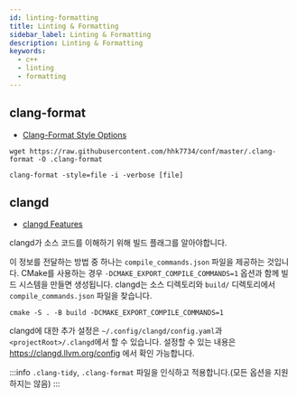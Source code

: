 ```yaml
---
id: linting-formatting
title: Linting & Formatting
sidebar_label: Linting & Formatting
description: Linting & Formatting
keywords:
  - c++
  - linting
  - formatting
---
```


## clang-format

- [Clang-Format Style Options](https://clang.llvm.org/docs/ClangFormatStyleOptions.html)

```shell
wget https://raw.githubusercontent.com/hhk7734/conf/master/.clang-format -O .clang-format
```

```shell
clang-format -style=file -i -verbose [file]
```

## clangd

- [clangd Features](https://clangd.llvm.org/features)

clangd가 소스 코드를 이해하기 위해 빌드 플래그를 알아야합니다.

이 정보를 전달하는 방법 중 하나는 `compile_commands.json` 파일을 제공하는 것입니다. CMake를 사용하는 경우 `-DCMAKE_EXPORT_COMPILE_COMMANDS=1` 옵션과 함께 빌드 시스템을 만들면 생성됩니다. clangd는 소스 디렉토리와 `build/` 디렉토리에서 `compile_commands.json` 파일을 찾습니다.

```shell
cmake -S . -B build -DCMAKE_EXPORT_COMPILE_COMMANDS=1
```

clangd에 대한 추가 설정은 `~/.config/clangd/config.yaml`과 `<projectRoot>/.clangd`에서 할 수 있습니다. 설정할 수 있는 내용은 https://clangd.llvm.org/config 에서 확인 가능합니다.

:::info
`.clang-tidy`, `.clang-format` 파일을 인식하고 적용합니다.(모든 옵션을 지원하지는 않음)
:::
